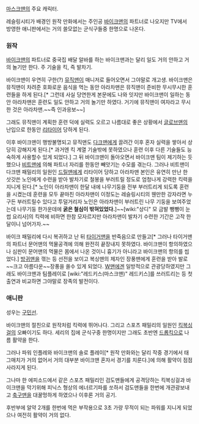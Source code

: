 [[마스크맨]]의 주요 캐릭터. 

레슬링시티가 배경인 원작 만화에서는 주인공 [[바이크맨]]의 파트너로 나오지만 TV에서 방영한 애니판에서는 거의 쓸모없는 군식구들중 한명으로 나온다.

=== 원작 ===
[[바이크맨]]의 파트너로 중국집 배달 알바를 하는 바이크맨과는 달리 일도 거의 안하고 거의 놀기만 한다. 주 기술을 킥, 즉 발차기.

바이크맨이 우연히 구한(?) [[뮤직맨]]이 매니저로 들어오면서 그야말로 개고생. 바이크맨은 뮤직맨이 차려준 호화로운 음식을 먹는 동안 아라차맨은 뮤직맨이 준비한 무시무시한 훈련들을 하게 된다.[* 그런데 사실 당연한게 본문에도 나와 잇지만 바이크맨이 일하는 동안 아라차맨은 훈련도 일도 안하고 거의 놀기만 하였다. 거기에 뮤직맨이 여자라고 무시한 것은 아라차맨.~~즉 인과응보~~]  

그래도 뮤직맨이 계획한 훈련 덕에 실력도 오르고 나름대로 좋은 상황에서 [[글로브맨]]의 난입으로 한동안 [[리타이어]] 당하게 된다.

이후 바이크맨이 행방불명되고 뮤직맨도 [[다크맨]]에게 끌려간 이후 혼자 실력을 쌓아서 상당히 강해지게 된다.[* 과거엔 킥 계열 기술밖에 못하였으나 훈련 이후 다른 기술들도 능숙하게 사용할수 있게 되었다.] 그 뒤 바이크맨이 돌아오면서 바이크맨 팀이 제기하는 듯 했으나 [[비트맨]]에 의해 파트너 자리를 한동안 빼앗기는 수모를 겪는다. 그러나 비트맨이 다크맨 패밀리의 일원인 [[드릴맨]]에게 리타이어 당하고 아라차맨 본인은 유연히 만난 한 삿갓쓴 노인에게 수련을 받아 발차기로 철봉을 부러트릴 정도로 엄청나게 강력한 킥력을 지니게 된다.[* 노인이 아라차맨이 한달 내에 나무기둥을 전부 부러트리게 되도록 훈련을 시켰는데 훈련을 모두 끝마친 아라차맨이 이정도는 레슬링시티의 웬만한 강자라면 누구든 부러트릴수 있다고 투덜거리자 노인은 아라차맨이 부러트린 나무 기둥을 보여주었는데 나무기둥 한가운데에 '''굵은 철심이 밖혀있었다.''']~~[wiki:"상디" 모 금발 뺑뺑이 눈썹 요리사]의 킥력에 비하면 한참 모자르지만 아라차맨이 발차기 수련한 기간은 고작 한달이니 넘어가자.~~

바이크 패밀리에 다시 복귀하고 난 뒤 [[타이거맨]]을 반죽음으로 만들고[* 그러나 타이거맨의 파트너 문어맨의 먹물공격에 의해 완전히 끝장내지 못하였다. 바이크맨이 항의하였으나 심판이 문어맨의 먹물은 몸에서 나온 것이니 흉기가 아니라고 바이크맨의 항의를 씹었다.] [[방귀맨]]을 꺾는 등 선전을 보이고 복싱맨의 제자인 장풍맨에게 훈련을 받아 발로 ~~크고 아름다운~~장풍을 쏠수 있게 되었다. [[W맨]]에겐 일방적으로 관광당하였지만 그래도 바이크맨과 팀플레이로 [wiki:"레드키스(마스크맨)" 레드키스]를 쓰러트리는 등 첫 출연과 비교하면 그야말로 장족의 발전이다.  

=== 애니판 ===
성우는 [[구민선]].

바이크맨의 절친으로 원작처럼 킥력에 뛰어나다. 그리고 스포츠 패밀리의 일원인 [[킥복싱걸]]의 오빠이기도 하다. 세리의 집에 군식구중 한명이지만 그래도 초반엔 [[드롭킥]]으로 나름 활약을 한다.

그러나 파워 인플레와 바이크맨의 솔로 플레이[* 원작 만화와는 달리 작중 경기에서 태그매치가 거의 없어서 거의 대부분 바이크맨 혼자서 경기를 치룬다.]에 의해 활약이 점점 사라지게 된다.

그나마 한 에피소드에서 같은 스포츠 패밀리인 검도맨들에게 공격당하는 킥복싱걸과 바이크맨을 막기위해 피닉스 형상의 에너르기파를 쏘하서 검도맨들을 한번에 개관광보내고 [[축구맨]]을 대꿀멍하게 하였으나 이후론 거의 공기.

후반부에 알약 2개를 한번에 먹은 부작용으로 3초 가량 무적이 되는  파워를 지니게 되었으나 여전히 활약이 거의 없다.
